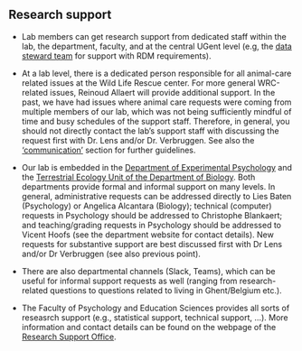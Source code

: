 ## Research support

- Lab members can get research support from dedicated staff within the lab, the department, faculty, and at the central UGent level (e.g, the [data steward team](https://www.ugent.be/en/research/datamanagement/support/data-stewards.htm) for support with RDM requirements). 

- At a lab level, there is a dedicated person responsible for all animal-care related issues at the Wild Life Rescue center. For more general WRC-related issues, Reinoud Allaert will provide additional support. In the past, we have had issues where animal care requests were coming from multiple members of our lab, which was not being sufficiently mindful of time and busy schedules of the support staff. Therefore, in general, you should not directly
contact the lab's support staff with discussing the request first with Dr. Lens and/or Dr. Verbruggen. See also the ['communication'](/environment/communication.qmd) section for further guidelines. 

- Our lab is embedded in the [Department of Experimental Psychology](https://www.ugent.be/pp/experimentele-psychologie/en) and the [Terrestrial Ecology Unit of the Department of Biology](https://www.ecology.ugent.be/terec/). Both departments provide formal and informal support on many levels. In general, administrative requests can be addressed directly to Lies Baten (Psychology) or Angelica Alcantara (Biology); technical (computer) requests in Psychology should be addressed to Christophe Blankaert; and teaching/grading requests in Psychology should be addressed to Vicent Hoofs (see the department website for contact details). New requests for substantive support are best discussed first with Dr Lens and/or Dr Verbruggen (see also previous point).

- There are also departmental channels (Slack, Teams), which can be useful for informal support requests as well (ranging from research-related questions to questions related to living in Ghent/Belgium etc.). 

- The Faculty of Psychology and Education Sciences provides all sorts of reseasrch support (e.g., statistical support, technical support, ...). More information and contact details can be found on the webpage of the [Research Support Office](https://www.ugent.be/pp/en/faculty-offices/rso).  